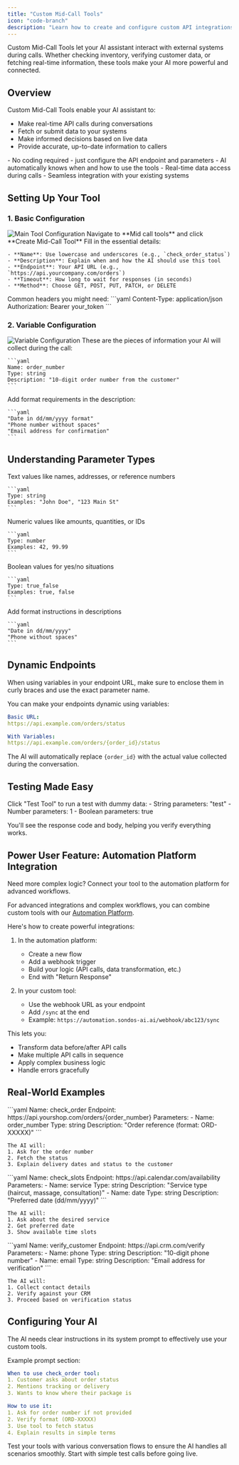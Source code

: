 ```yaml
---
title: "Custom Mid-Call Tools"
icon: "code-branch"
description: "Learn how to create and configure custom API integrations that your AI assistant can use during calls"
---
```


<Note>
  Custom Mid-Call Tools let your AI assistant interact with external systems
  during calls. Whether checking inventory, verifying customer data, or fetching
  real-time information, these tools make your AI more powerful and connected.
</Note>

## Overview

Custom Mid-Call Tools enable your AI assistant to:

- Make real-time API calls during conversations
- Fetch or submit data to your systems
- Make informed decisions based on live data
- Provide accurate, up-to-date information to callers

<Card title="Key Benefits" icon="star">
  - No coding required - just configure the API endpoint and parameters - AI
  automatically knows when and how to use the tools - Real-time data access
  during calls - Seamless integration with your existing systems
</Card>

## Setting Up Your Tool

### 1. Basic Configuration

<Frame>
  <img src="/resources/mid-call.png" alt="Main Tool Configuration" />
</Frame>

<Steps>
  <Step title="Access Tool Creation">
    Navigate to **Mid call tools** and click **Create Mid-Call Tool**
  </Step>

  <Step title="Configure Main Settings">
    Fill in the essential details:

    - **Name**: Use lowercase and underscores (e.g., `check_order_status`)
    - **Description**: Explain when and how the AI should use this tool
    - **Endpoint**: Your API URL (e.g., `https://api.yourcompany.com/orders`)
    - **Timeout**: How long to wait for responses (in seconds)
    - **Method**: Choose GET, POST, PUT, PATCH, or DELETE

  </Step>

  <Step title="Add Headers">
    Common headers you might need:
    ```yaml
    Content-Type: application/json
    Authorization: Bearer your_token
    ```
  </Step>
</Steps>

### 2. Variable Configuration

<Frame>
  <img src="/resources/mid-call-param.png" alt="Variable Configuration" />
</Frame>

<Steps>
  <Step title="Define Parameters">
    These are the pieces of information your AI will collect during the call:
    
    ```yaml
    Name: order_number
    Type: string
    Description: "10-digit order number from the customer"
    ```
  </Step>

  <Step title="Set Validation Rules">
    Add format requirements in the description:
    
    ```yaml
    "Date in dd/mm/yyyy format"
    "Phone number without spaces"
    "Email address for confirmation"
    ```
  </Step>
</Steps>

## Understanding Parameter Types

<CardGroup cols={2}>
  <Card title="String" icon="font">
    Text values like names, addresses, or reference numbers

    ```yaml
    Type: string
    Examples: "John Doe", "123 Main St"
    ```

  </Card>

  <Card title="Number" icon="calculator">
    Numeric values like amounts, quantities, or IDs

    ```yaml
    Type: number
    Examples: 42, 99.99
    ```

  </Card>

  <Card title="true_false" icon="toggle-on">
    Boolean values for yes/no situations

    ```yaml
    Type: true_false
    Examples: true, false
    ```

  </Card>

  <Card title="Formatting Help" icon="wand-magic-sparkles">
    Add format instructions in descriptions

    ```yaml
    "Date in dd/mm/yyyy"
    "Phone without spaces"
    ```

  </Card>
</CardGroup>

## Dynamic Endpoints

<Warning>
  When using variables in your endpoint URL, make sure to enclose them in curly
  braces and use the exact parameter name.
</Warning>

You can make your endpoints dynamic using variables:

```yaml
Basic URL:
https://api.example.com/orders/status

With Variables:
https://api.example.com/orders/{order_id}/status
```

The AI will automatically replace `{order_id}` with the actual value collected during the conversation.

## Testing Made Easy

<Card title="Automatic Testing" icon="vial">
Click "Test Tool" to run a test with dummy data:
- String parameters: "test"
- Number parameters: 1
- Boolean parameters: true

You'll see the response code and body, helping you verify everything works.

</Card>

## Power User Feature: Automation Platform Integration

<Note>
  Need more complex logic? Connect your tool to the automation platform for
  advanced workflows.
</Note>

For advanced integrations and complex workflows, you can combine custom tools with our [Automation Platform](/automation-platform/introduction).

Here's how to create powerful integrations:

1. In the automation platform:

   - Create a new flow
   - Add a webhook trigger
   - Build your logic (API calls, data transformation, etc.)
   - End with "Return Response"

2. In your custom tool:
   - Use the webhook URL as your endpoint
   - Add `/sync` at the end
   - Example: `https://automation.sondos-ai.ai/webhook/abc123/sync`

This lets you:

- Transform data before/after API calls
- Make multiple API calls in sequence
- Apply complex business logic
- Handle errors gracefully

## Real-World Examples

<AccordionGroup>
  <Accordion title="Order Lookup System" icon="magnifying-glass">
    ```yaml
    Name: check_order
    Endpoint: https://api.yourshop.com/orders/{order_number}
    Parameters:
      - Name: order_number
        Type: string
        Description: "Order reference (format: ORD-XXXXX)"
    ```

    The AI will:
    1. Ask for the order number
    2. Fetch the status
    3. Explain delivery dates and status to the customer

  </Accordion>

  <Accordion title="Appointment Availability" icon="calendar">
    ```yaml
    Name: check_slots
    Endpoint: https://api.calendar.com/availability
    Parameters:
      - Name: service
        Type: string
        Description: "Service type (haircut, massage, consultation)"
      - Name: date
        Type: string
        Description: "Preferred date (dd/mm/yyyy)"
    ```

    The AI will:
    1. Ask about the desired service
    2. Get preferred date
    3. Show available time slots

  </Accordion>

  <Accordion title="Customer Verification" icon="shield-check">
    ```yaml
    Name: verify_customer
    Endpoint: https://api.crm.com/verify
    Parameters:
      - Name: phone
        Type: string
        Description: "10-digit phone number"
      - Name: email
        Type: string
        Description: "Email address for verification"
    ```

    The AI will:
    1. Collect contact details
    2. Verify against your CRM
    3. Proceed based on verification status

  </Accordion>
</AccordionGroup>

## Configuring Your AI

<Info>
  The AI needs clear instructions in its system prompt to effectively use your
  custom tools.
</Info>

Example prompt section:

```yaml
When to use check_order tool:
1. Customer asks about order status
2. Mentions tracking or delivery
3. Wants to know where their package is

How to use it:
1. Ask for order number if not provided
2. Verify format (ORD-XXXXX)
3. Use tool to fetch status
4. Explain results in simple terms
```

<Tip>
  Test your tools with various conversation flows to ensure the AI handles all
  scenarios smoothly. Start with simple test calls before going live.
</Tip>
